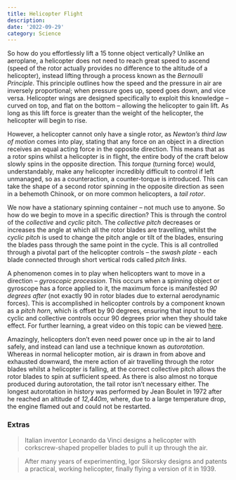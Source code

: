 ```yaml
---
title: Helicopter Flight
description:
date: '2022-09-29'
category: Science
---
```


So how do you effortlessly lift a 15 tonne object vertically? Unlike an aeroplane, a helicopter does not need to
reach great speed to ascend (speed of the rotor actually provides no difference to the altitude of a
helicopter), instead lifting through a process known as the *Bernoulli Principle*. This principle outlines
how the speed and the pressure in air are inversely proportional; when pressure goes up, speed goes down, and
vice versa. Helicopter wings are designed specifically to exploit this knowledge – curved on top, and flat on
the bottom – allowing the helicopter to gain lift. As long as this lift force is greater than the weight of the
helicopter, the helicopter will begin to rise.

However, a helicopter cannot only have a single rotor, as *Newton’s third law of motion* comes into play,
stating that any force on an object in a direction receives an equal acting force in the opposite direction.
This means that as a rotor spins whilst a helicopter is in flight, the entire body of the craft below slowly
spins in the opposite direction. This *torque* (turning force) would, understandably, make any helicopter
incredibly difficult to control if left unmanaged, so as a counteraction, a counter-torque is introduced. This
can take the shape of a second rotor spinning in the opposite direction as seen in a behemoth Chinook, or on
more common helicopters, a *tail rotor*.

We now have a stationary spinning container – not much use to anyone. So how do we begin to move in a specific
direction? This is through the control of the *collective* and *cyclic* pitch. The
*collective pitch* decreases or increases the angle at which all the rotor blades are travelling, whilst
the *cyclic pitch* is used to change the pitch angle or tilt of the blades, ensuring the blades pass
through the same point in the cycle. This is all controlled through a pivotal part of the helicopter controls –
the *swash plate* - each blade connected through short vertical rods called *pitch links*.

A phenomenon comes in to play when helicopters want to move in a direction – *gyroscopic procession*. This
occurs when a spinning object or gyroscope has a force applied to it, the maximum force is manifested *90 degrees after*
(not exactly 90 in rotor blades due to external aerodynamic forces). This is accomplished in helicopter controls
by a component known as a *pitch horn*, which is offset by 90 degrees, ensuring that input to the cyclic
and collective controls occur 90 degrees prior when they should take effect. For further learning, a great video
on this topic can be viewed [here](https://www.youtube.com/watch?v=n5bKzBZ7XuM).

Amazingly, helicopters don’t even need power once up in the air to land safely, and instead can land use a
technique known as *autorotation*. Whereas in normal helicopter motion, air is drawn in from above and
exhausted downward, the mere action of air travelling through the rotor blades whilst a helicopter is falling,
at the correct collective pitch allows the rotor blades to spin at sufficient speed. As there is also almost no
torque produced during autorotation, the tail rotor isn’t necessary either. The longest autorotation in history
was performed by Jean Boulet in 1972 after he reached an altitude of *12,440m*, where, due to a large
temperature drop, the engine flamed out and could not be restarted.

### Extras

> Italian inventor Leonardo da Vinci designs a helicopter with corkscrew-shaped propeller blades to pull it up through the air.

> After many years of experimenting, Igor Sikorsky designs and patents a practical, working helicopter, finally flying a version of it in 1939.
